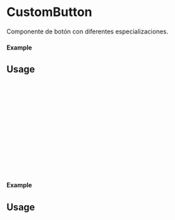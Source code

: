 
<Meta of={CustomButton} title="CustomButton" />

# CustomButton

Componente de botón con diferentes especializaciones.

#### Example

<Canvas of={CustomButton.Primary} />

## Usage

```ts
import {CustomButton} from 'milibreria';
function Example(){
    return (
        <CustomButton
            text: "Button primary",
            txtcolor: 'black',
            bgcolor: 'red',
            disabled: false,
            size: "small",
            onClick: () => alert("Button Primary"),
        />
    );
};
export default Example;
```

#### Example

<Canvas of={CustomButton.Secondary} />

## Usage

```ts
import {CustomButton} from 'milibreria';
function Example(){
    return (
        <CustomButton
            text: "Button secondary",
            txtcolor: 'white',
            bgcolor: 'pink',
            disabled: false,
            size: "small",
            onClick: () => alert("Button Secondary"),
        />
    );
};